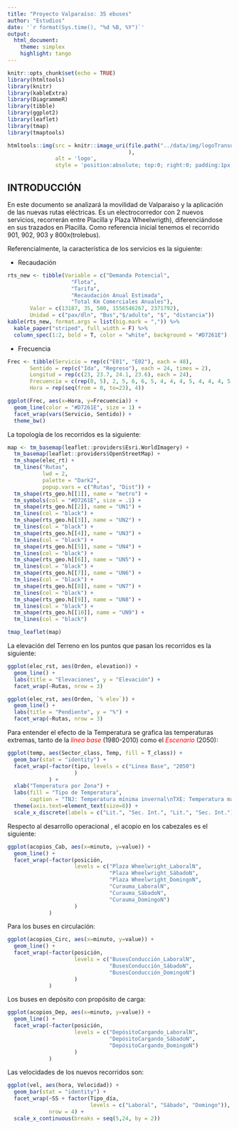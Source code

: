 ```yaml
---
title: "Proyecto Valparaíso: 35 ebuses"
author: "Estudios"
date: '`r format(Sys.time(), "%d %B, %Y")`'
output: 
  html_document:
    theme: simplex
    highlight: tango
---
```


```r
knitr::opts_chunk$set(echo = TRUE)
library(htmltools)
library(knitr)
library(kableExtra)
library(DiagrammeR)
library(tibble)
library(ggplot2)
library(leaflet)
library(tmap)
library(tmaptools)
```

```r
htmltools::img(src = knitr::image_uri(file.path("../data/img/logoTransdev.png")
                                      ),
               alt = 'logo', 
               style = 'position:absolute; top:0; right:0; padding:1px;')
```

## INTRODUCCIÓN

En este documento se analizará la movilidad de Valparaiso y la aplicación de las nuevas rutas eléctricas.
Es un electrocorredor con 2 nuevos servicios, recorrerán entre Placilla y Plaza Wheelwrigth), diferenciándose en sus trazados en Placilla. Como referencia inicial tenemos el recorrido 901, 902, 903 y 800x(trolebus).

Referencialmente, la característica de los servicios es la siguiente:

- Recaudación

````r
rts_new <- tibble(Variable = c("Demanda Potencial", 
                    "Flota",
                    "Tarifa", 
                    "Recaudación Anual Estimada", 
                    "Total Km Comerciales Anuales"), 
       Valor = c(13187, 35, 500, 1556546267, 2371792), 
       Unidad = c("pax/dln", "Bus","$/adulto", "$", "distancia"))
kable(rts_new, format.args = list(big.mark = ",")) %>%
  kable_paper("striped", full_width = F) %>%
  column_spec(1:2, bold = T, color = "white", background = "#D7261E")
````

- Frecuencia

````r
Frec <- tibble(Servicio = rep(c("E01", "E02"), each = 48),
       Sentido = rep(c("Ida", "Regreso"), each = 24, times = 2),
       Longitud = rep(c(23, 23.7, 24.1, 23.6), each = 24),
       Frecuencia = c(rep(0, 5), 2, 5, 6, 6, 5, 4, 4, 4, 5, 4, 4, 4, 5, 6, 6, 4, 2, 0, 0, rep(0, 6), 1, 6, 6, rep(4, 5), 5, 4, 4, rep(6, 4), 4, 1, 0, rep(0, 6), 2, 6, 5, rep(4, 4), 5, rep(4, 3), 5, 5, 4, 3, 1, 0, 0, rep(0, 7), 2, 5, 5, rep(4, 4), 5, 4, 4, 5, 6, 5, 4, 3, 0, 0),
       Hora = rep(seq(from = 0, to=23), 4))

ggplot(Frec, aes(x=Hora, y=Frecuencia)) +
  geom_line(color = "#D7261E", size = 1) +
  facet_wrap(vars(Servicio, Sentido)) +
  theme_bw()
````

La topología de los recorridos es la siguiente:

````r
map <- tm_basemap(leaflet::providers$Esri.WorldImagery) +
  tm_basemap(leaflet::providers$OpenStreetMap) +
  tm_shape(elec_rt) + 
  tm_lines("Rutas", 
           lwd = 2, 
           palette = "Dark2", 
           popup.vars = c("Rutas", "Dist")) +
  tm_shape(rts_geo.h[[1]], name = "metro") +
  tm_symbols(col = "#D7261E", size = .1) +
  tm_shape(rts_geo.h[[2]], name = "UN1") +
  tm_lines(col = "black") +
  tm_shape(rts_geo.h[[3]], name = "UN2") +
  tm_lines(col = "black") +
  tm_shape(rts_geo.h[[4]], name = "UN3") +
  tm_lines(col = "black") +
  tm_shape(rts_geo.h[[5]], name = "UN4") +
  tm_lines(col = "black") +
  tm_shape(rts_geo.h[[6]], name = "UN5") +
  tm_lines(col = "black") +
  tm_shape(rts_geo.h[[7]], name = "UN6") +
  tm_lines(col = "black") +
  tm_shape(rts_geo.h[[8]], name = "UN7") +
  tm_lines(col = "black") +
  tm_shape(rts_geo.h[[9]], name = "UN8") +
  tm_lines(col = "black") +
  tm_shape(rts_geo.h[[10]], name = "UN9") +
  tm_lines(col = "black")

tmap_leaflet(map)
````

La elevación del Terreno en los puntos que pasan los recorridos es la siguiente:

````r
ggplot(elec_rst, aes(Orden, elevation)) +
  geom_line() +
  labs(title = "Elevaciones", y = "Elevación") +
  facet_wrap(~Rutas, nrow = 3)

ggplot(elec_rst, aes(Orden, `% elev`)) +
  geom_line() +
  labs(title = "Pendiente", y = "%") +
  facet_wrap(~Rutas, nrow = 3)
````

Para entender el efecto de la Temperatura se grafica las temperaturas extremas, tanto de la *<span style="color: #FF0000;">línea base</span>* (1980-2010) como el *<span style="color: #FF0000;">Escenario</span>* (2050):

````r
ggplot(temp, aes(Sector_class, Temp, fill = T_class)) +
  geom_bar(stat = "identity") +
  facet_wrap(~factor(tipo, levels = c("Linea Base", "2050")
                     )
             ) +
  xlab("Temperatura por Zona") +
  labs(fill = "Tipo de Temperatura",
       caption = "TNJ: Temperatura mínima invernal\nTXE: Temperatura máxima estival") +
  theme(axis.text=element_text(size=8)) +
  scale_x_discrete(labels = c("Lit.", "Sec. Int.", "Lit.", "Sec. Int."))  
````

Respecto al desarrollo operacional , el acopio en los cabezales es el siguiente:

````r
ggplot(acopios_Cab, aes(x=minuto, y=value)) +
  geom_line() +
  facet_wrap(~factor(posición, 
                     levels = c("Plaza Wheelwright_LaboralN",
                                "Plaza Wheelwright_SábadoN",
                                "Plaza Wheelwright_DomingoN", 
                                "Curauma_LaboralN",
                                "Curauma_SábadoN",
                                "Curauma_DomingoN")
                     )
             ) 
````

Para los buses en circulación:

````r
ggplot(acopios_Circ, aes(x=minuto, y=value)) +
  geom_line() +
  facet_wrap(~factor(posición, 
                     levels = c("BusesConducción_LaboralN",
                                "BusesConducción_SábadoN",
                                "BusesConducción_DomingoN")
                     )
             )
````

Los buses en depósito con propósito de carga:

````r
ggplot(acopios_Dep, aes(x=minuto, y=value)) +
  geom_line() +
  facet_wrap(~factor(posición, 
                     levels = c("DepósitoCargando_LaboralN",
                                "DepósitoCargando_SábadoN", 
                                "DepósitoCargando_DomingoN")
                     )
             )

````

Las velocidades de los nuevos recorridos son:

````r
ggplot(vel, aes(hora, Velocidad)) +
  geom_bar(stat = "identity") +
  facet_wrap(~SS + factor(Tipo_día,
                          levels = c("Laboral", "Sábado", "Domingo")),
             nrow = 4) +
  scale_x_continuous(breaks = seq(5,24, by = 2))
````
